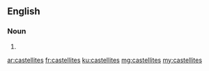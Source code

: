 {{also|Castellites}}
==English==

===Noun===
{{head|en|noun plural form}}

# {{plural of|castellite|lang=en}}

[[ar:castellites]]
[[fr:castellites]]
[[ku:castellites]]
[[mg:castellites]]
[[my:castellites]]